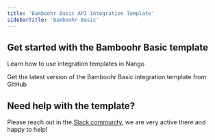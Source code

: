```yaml
---
title: 'Bamboohr Basic API Integration Template'
sidebarTitle: 'Bamboohr Basic'
---
```


## Get started with the Bamboohr Basic template

<Card title="How to use integration templates"
      href="/understand/concepts/templates"
      icon="book-open">
    Learn how to use integration templates in Nango
</Card>

<Card title="Get the Bamboohr Basic template"
      href="https://github.com/NangoHQ/integration-templates/tree/main/integrations/bamboohr-basic"
      icon="github">
    Get the latest version of the Bamboohr Basic integration template from GitHub
</Card>

## Need help with the template?
Please reach out in the [Slack community](https://nango.dev/slack), we are very active there and happy to help!